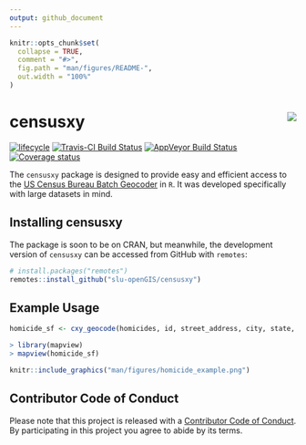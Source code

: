 ```yaml
---
output: github_document
---
```


<!-- README.md is generated from README.Rmd. Please edit that file -->

```r
knitr::opts_chunk$set(
  collapse = TRUE,
  comment = "#>",
  fig.path = "man/figures/README-",
  out.width = "100%"
)
```
# censusxy <img src="man/figures/logo.png" align="right" />

[![lifecycle](https://img.shields.io/badge/lifecycle-maturing-blue.svg)](https://www.tidyverse.org/lifecycle/#maturing)
[![Travis-CI Build Status](https://travis-ci.org/slu-openGIS/censusxy.svg?branch=master)](https://travis-ci.org/slu-openGIS/censusxy)
[![AppVeyor Build Status](https://ci.appveyor.com/api/projects/status/github/slu-openGIS/censusxy?branch=master&svg=true)](https://ci.appveyor.com/project/chris-prener/censusxy)
[![Coverage status](https://codecov.io/gh/slu-openGIS/censusxy/branch/master/graph/badge.svg)](https://codecov.io/github/slu-openGIS/censusxy?branch=master)

The `censusxy` package is designed to provide easy and efficient access to the [US Census Bureau Batch Geocoder](https://geocoding.geo.census.gov/geocoder/geographies/addressbatch?form) in `R`. It was developed specifically with large datasets in mind.

## Installing censusxy

The package is soon to be on CRAN, but meanwhile, the development version of `censusxy` can be accessed from GitHub with `remotes`:

```r
# install.packages("remotes")
remotes::install_github("slu-openGIS/censusxy")
```

## Example Usage
```r
homicide_sf <- cxy_geocode(homicides, id, street_address, city, state, postal_code, output = "sf")
```
```r
> library(mapview)
> mapview(homicide_sf)
```
```r
knitr::include_graphics("man/figures/homicide_example.png")
```


## Contributor Code of Conduct
Please note that this project is released with a [Contributor Code of Conduct](.github/CODE_OF_CONDUCT.md). By participating in this project you agree to abide by its terms.

